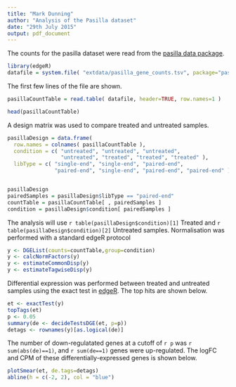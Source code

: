 ```yaml
---
title: "Mark Dunning"
author: "Analysis of the Pasilla dataset"
date: "29th July 2015"
output: pdf_document
---
```


The counts for the pasilla dataset were read from the [pasilla data package](http://bioconductor.org/packages/release/data/experiment/html/pasilla.html).

```r
library(edgeR)
datafile = system.file( "extdata/pasilla_gene_counts.tsv", package="pasilla" )
```

The first few lines of the file are shown.


```r
pasillaCountTable = read.table( datafile, header=TRUE, row.names=1 )

head(pasillaCountTable)
```

A design matrix was used to compare treated and untreated samples.

```r
pasillaDesign = data.frame(
  row.names = colnames( pasillaCountTable ),
  condition = c( "untreated", "untreated", "untreated",
                 "untreated", "treated", "treated", "treated" ),
  libType = c( "single-end", "single-end", "paired-end",
               "paired-end", "single-end", "paired-end", "paired-end" ) )


pasillaDesign
pairedSamples = pasillaDesign$libType == "paired-end"
countTable = pasillaCountTable[ , pairedSamples ]
condition = pasillaDesign$condition[ pairedSamples ]
```

The analysis will use `r table(pasillaDesign$condition)[1]`  Treated and `r table(pasillaDesign$condition)[2]`  Untreated samples. Normalisation was performed with a standard edgeR protocol

```r
y <- DGEList(counts=countTable,group=condition)
y <- calcNormFactors(y)
y <- estimateCommonDisp(y)
y <- estimateTagwiseDisp(y)
```


Differential expression was performed between treated and untreated samples using the exact test in [edgeR](http://bioconductor.org/packages/release/bioc/html/edgeR.html).
The top hits are shown below.
```r
et <- exactTest(y)
topTags(et)
p <- 0.05
summary(de <- decideTestsDGE(et, p=p))
detags <- rownames(y)[as.logical(de)]
```

The number of down-regulatated genes at a cutoff of `r p` was `r sum(abs(de)==1)`, and `r sum(de==1)` genes were up-regulated. The
logFC and CPM of these differentially-expressed genes is shown below.


```r
plotSmear(et, de.tags=detags)
abline(h = c(-2, 2), col = "blue")
```

